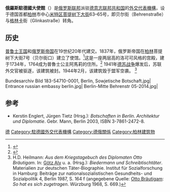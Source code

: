 {{Infobox diplomatic mission
|name = 俄羅斯駐德國大使館<br /><small>{{lang|ru|Посольство России в Германии}}<br />{{lang|de|Russische Botschaft in Berlin}}</small><br />[[File:MID_emblem.png|100px]]
|image= Berlin, Mitte, Unter den Linden 55-65, Russische Botschaft 02.jpg
|open = 
|caption = 
|address = 
|location = {{flagicon|GER}} [[德國|德國]][[柏林|柏林]]
|consul_general = 
|department = {{flagicon|Russia}} [[俄羅斯外交部|俄羅斯外交部]]
|coordinates = {{coord|52|30|58.147|N|13|23|0.44160|E}}
}}
'''俄羅斯駐德國大使館'''（{{lang-ru|Посольство России в Германии}}）是[[俄罗斯联邦|俄罗斯联邦]]派驻[[德意志联邦共和国|德意志联邦共和国]]的[[外交代表機構|外交代表機構]]，设于德国首都[[柏林|柏林]]市中心[[米特区|米特区]][[菩提树下大街|菩提树下大街]]63–65号，即贝尔街（Behrenstraße）与[[格林卡|格林卡]]街（Glinkastraße）转角。

== 历史 ==
[[普鲁士王国|普鲁士王国]]和[[俄罗斯帝国|俄罗斯帝国]]在19世纪20年代建交。1837年，俄罗斯帝国在[[柏林|柏林]]菩提树下大街7号（贝尔街口）建立了使馆。<ref>{{Berliner Adressbuch|1827|567|Yasnowski}}</ref>这是一座两层高的洛可可风格的宫殿，建于1734年，1764成为普魯士公主阿馬莉的住所。<ref name="BKD">{{Literatur|Herausgeber=Institut für Denkmalpflege|Titel=Die Bau- und Kunstdenkmale der DDR. Hauptstadt Berlin-I|Verlag=Henschelverlag|Ort=Berlin|Jahr=1984|Seiten=141, 184}}</ref> 1941年[[德苏战争|德苏战争]]爆发后，苏联外交官被驱逐，该建筑被封。1944年2月，该建筑毁于盟军空袭。 <ref>H.D. Heilmann: ''Aus dem Kriegstagebuch des Diplomaten Otto Bräutigam''. In: [[Götz_Aly|Götz Aly]] u. a. (Hrsg.): ''Biedermann und Schreibtischtäter''. Materialien zur deutschen Täter-Biographie. Institut für Sozialforschung in Hamburg: Beiträge zur nationalsozialistischen Gesundheits- und Sozialpolitik 4, Berlin 1987, S. 164 f (angegebene Quelle: [[Otto_Bräutigam|Otto Bräutigam]]: ''So hat es sich zugetragen''. Würzburg 1968, S. 669.)</ref>

<gallery>
Bundesarchiv Bild 183-54710-0001, Berlin, Sowjetische Botschaft.jpg|
Entrance russian embassy berlin.jpg|
Berlin-Mitte Behrenstr 05-2014.jpg|
</gallery>

== 参考 ==
* Kerstin Englert, Jürgen Tietz (Hrsg.): ''Botschaften in Berlin. Architektur und Diplomatie''. Gebr. Mann, Berlin 2003, ISBN 3-7861-2472-8.
<references />

{{駐德國外交代表機構}}

[[Category:俄罗斯驻外机构|德]]
[[Category:駐德國外交代表機構|Category:駐德國外交代表機構]]
[[Category:德俄關係|Category:德俄關係]]
[[Category:柏林建筑物|Category:柏林建筑物]]